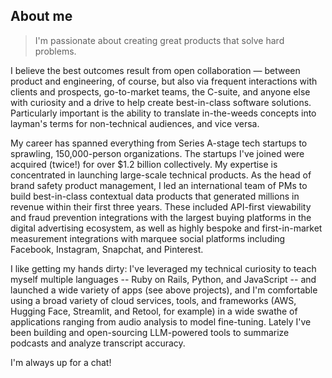 ## About me

> I'm passionate about creating great products that solve hard problems.

I believe the best outcomes result from open collaboration — between product and engineering, of course, but also via frequent interactions with clients and prospects, go-to-market teams, the C-suite, and anyone else with curiosity and a drive to help create best-in-class software solutions. Particularly important is the ability to translate in-the-weeds concepts into layman's terms for non-technical audiences, and vice versa.

My career has spanned everything from Series A-stage tech startups to sprawling, 150,000-person organizations. The startups I've joined were acquired (twice!) for over $1.2 billion collectively. My expertise is concentrated in launching large-scale technical products. As the head of brand safety product management, I led an international team of PMs to build best-in-class contextual data products that generated millions in revenue within their first three years. These included API-first viewability and fraud prevention integrations with the largest buying platforms in the digital advertising ecosystem, as well as highly bespoke and first-in-market measurement integrations with marquee social platforms including Facebook, Instagram, Snapchat, and Pinterest.

I like getting my hands dirty: I've leveraged my technical curiosity to teach myself multiple languages -- Ruby on Rails, Python, and JavaScript -- and launched a wide variety of apps (see above projects), and I'm comfortable using a broad variety of cloud services, tools, and frameworks (AWS, Hugging Face, Streamlit, and Retool, for example) in a wide swathe of applications ranging from audio analysis to model fine-tuning. Lately I've been building and open-sourcing LLM-powered tools to summarize podcasts and analyze transcript accuracy. 

I'm always up for a chat!
